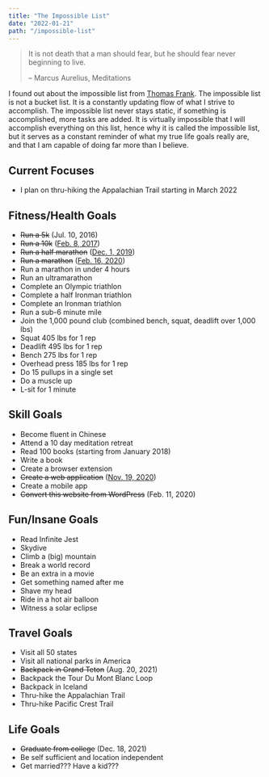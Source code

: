 ```yaml
---
title: "The Impossible List"
date: "2022-01-21"
path: "/impossible-list"
---
```


> It is not death that a man should fear, but he should fear never beginning to live.
>
> – Marcus Aurelius, Meditations

I found out about the impossible list from [Thomas Frank](https://collegeinfogeek.com/about/meet-the-author/my-impossible-list/). The impossible list is not a bucket list. It is a constantly updating flow of what I strive to accomplish. The impossible list never stays static, if something is accomplished, more tasks are added. It is virtually impossible that I will accomplish everything on this list, hence why it is called the impossible list, but it serves as a constant reminder of what my true life goals really are, and that I am capable of doing far more than I believe.

## Current Focuses

- I plan on thru-hiking the Appalachian Trail starting in March 2022

## Fitness/Health Goals

- ~~Run a 5k~~ (Jul. 10, 2016)
- ~~Run a 10k~~ ([Feb. 8, 2017](https://www.fitbit.com/activities/exercise/5994229858))
- ~~Run a half marathon~~ ([Dec. 1, 2019](https://www.strava.com/activities/2905365652))
- ~~Run a marathon~~ ([Feb. 16, 2020](https://www.strava.com/activities/3106065746/overview))
- Run a marathon in under 4 hours
- Run an ultramarathon
- Complete an Olympic triathlon
- Complete a half Ironman triathlon
- Complete an Ironman triathlon
- Run a sub-6 minute mile
- Join the 1,000 pound club (combined bench, squat, deadlift over 1,000 lbs)
- Squat 405 lbs for 1 rep
- Deadlift 495 lbs for 1 rep
- Bench 275 lbs for 1 rep
- Overhead press 185 lbs for 1 rep
- Do 15 pullups in a single set
- Do a muscle up
- L-sit for 1 minute

## Skill Goals

- Become fluent in Chinese
- Attend a 10 day meditation retreat
- Read 100 books (starting from January 2018)
- Write a book
- Create a browser extension
- ~~Create a web application~~ ([Nov. 19, 2020](https://texasvotes.me))
- Create a mobile app
- ~~Convert this website from WordPress~~ (Feb. 11, 2020)

## Fun/Insane Goals

- Read Infinite Jest
- Skydive
- Climb a (big) mountain
- Break a world record
- Be an extra in a movie
- Get something named after me
- Shave my head
- Ride in a hot air balloon
- Witness a solar eclipse

## Travel Goals

- Visit all 50 states
- Visit all national parks in America
- ~~Backpack in Grand Teton~~ (Aug. 20, 2021)
- Backpack the Tour Du Mont Blanc Loop
- Backpack in Iceland
- Thru-hike the Appalachian Trail
- Thru-hike Pacific Crest Trail

## Life Goals

- ~~Graduate from college~~ (Dec. 18, 2021)
- Be self sufficient and location independent
- Get married??? Have a kid???
